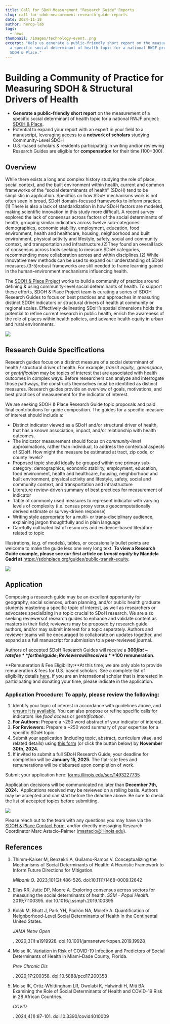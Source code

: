 ```yaml
---
title: Call for SDoH Measurement "Research Guide" Reports
slug: call-for-sdoh-measurement-research-guide-reports
date: 2024-11-18
author: herop-lab
tags:
  - news
thumbnail: /images/technology-event..png
excerpt: "Help us generate a public-friendly short report on the measurement of
  a specific social determinant of health topic for a national RWJF project:
  SDOH & Place."
---
```

# **Building a Community of Practice for Measuring SDOH & Structural Drivers of Health**

* **Generate a public-friendly short repor**t on the measurement of a specific social determinant of health topic for a national RWJF project: [SDOH & Place](https://www.sdohplace.org).
* Potential to expand your report with an expert in your field to a manuscript, leveraging access to a **network of scholars** studying Community-Level SDOH
* U.S.-based scholars & residents participating in writing and/or reviewing Research Guides are eligible for **compensation** for their time ($100-$300).

## Overview

While there exists a long and complex history studying the role of place, social context, and the built environment within health, current and common frameworks of the “social determinants of health” (SDoH) tend to be simplistic in application. Specifics on how SDoH mechanisms work is not often seen in broad, SDoH domain-focused frameworks to inform practice.(1) There is also a lack of standardization in how SDoH factors are modeled, making scientific innovation in this study more difficult. A recent survey explored the lack of consensus across factors of the social determinants of health, grouping similar indicators across twelve sub-categories: demographics, economic stability, employment, education, food environment, health and healthcare, housing, neighborhood and built environment, physical activity and lifestyle, safety, social and community context, and transportation and infrastructure.(2)They found an overall lack of consensus across tools seeking to measure SDoH categories, recommending more collaboration across and within disciplines.[](#eafd9a64-4689-4036-9eea-dbb76d2d17b5)(2) While innovative new methods can be used to expand our understanding of SDoH measures.(3-5)robust frameworks are still needed to frame learning gained in the human-environment mechanisms influencing health.

The [SDOH & Place Project](http://sdohplace.org) works to build a community of practice around defining & using community-level social determinants of health. To support these efforts, SDOH & Place Project team is curating a series of SDOH Research Guides to focus on best practices and approaches in measuring distinct SDOH indicators or structural drivers of health at community or regional scales. Effectively delineating SDoH’s spatial dimensions holds the potential to refine current research in public health, enrich the awareness of the role of places within health policies, and advance health equity in urban and rural environments.

![](/images/technology-event.-2-.png)

## Research Guide Specifications

Research guides focus on a distinct measure of a social determinant of health / structural driver of health. For example, *transit equity*,  *greenspace,* or *gentrification* may be topics of interest that are associated with health outcomes in complex ways. Before researchers can analyze and interrogate those pathways, the constructs themselves must be identified as distinct measures. Research guides provide an overview of goals, motivations, and best practices of measurement for the indicator of interest. 

We are seeking SDOH & Place Research Guide topic proposals and paid final contributions for guide composition. The guides for a specific measure of interest should include a:

* Distinct indicator viewed as a SDoH and/or structural driver of health, that has a known association, impact, and/or relationship with health outcomes.
* The indicator measurement should focus on *community-level* approximations, rather than individual, to address the contextual aspects of SDoH. How might the measure be estimated at tract, zip code, or county levels?
* Proposed topic should ideally be grouped within one primary sub-category: demographics, economic stability, employment, education, food environment, health and healthcare, housing, neighborhood and built environment, physical activity and lifestyle, safety, social and community context, and transportation and infrastructure
* Literature review-driven summary of best practices for measurement of indicator
* Table of commonly used measures to represent indicator with varying levels of complexity (i.e. census proxy versus geocomputationally derived estimate or survey-driven response)
* Writing style appropriate for a multi- or trans-disciplinary audience, explaining jargon thoughtfully and in plain language
* Carefully cultivated list of resources and evidence-based literature related to topic

Illustrations, (e.g. of models), tables, or occasionally bullet points are welcome to make the guide less one very long text. **To view a Research Guide example, please see our first article on *transit equity* by Mandela Gadri at** <https://sdohplace.org/guides/public-transit-equity>.

![](/images/technology-event.-4-.png)

## Application

Composing a research guide may be an excellent opportunity for geography, social sciences, urban planning, and/or public health graduate students mastering a specific topic of interest, as well as researchers or advocates specializing in a topic crucial to SDoH research. We are also seeking reviewersof research guides to enhance and validate content as masters in their field; reviewers may be proposed by research guide authors, and/or may submit interest for a topic separately. Authors and reviewer teams will be encouraged to collaborate on updates together, and expand as a full manuscript for submission to a peer-reviewed journal.

Authors of accepted SDoH Research Guides will receive a **$300 flat-rate fee** for their guide; Reviewers will receive a **$100 remuneration**.

**Remuneration & Fee Eligibility:**At this time, we are only able to provide remuneration & fees for U.S. based scholars. See a complete list of eligibility details [here](https://docs.google.com/document/d/1vlAkzcacCTqX6_UrqMTnDRduKLNE-moEA2PNA3LCYwo/edit?usp=sharing). If you are an international scholar that is interested in participating and donating your time, please indicate in the application.

### **Application Procedure:** To apply, please review the following:

1. Identify your topic of interest in accordance with guidelines above, and [ensure it is available](https://docs.google.com/document/d/1341Dm8Edz3k2BJWBrexEUk2NEUKGYmldCSP4metWSFE/edit?usp=sharing). You can also propose or refine specific calls for indicators like *food access* or *gentrification*.
2. **For Authors:** Prepare a ~250 word abstract of your indicator of interest.
3. **For Reviewers:** Prepare a ~250 word summary of your expertise for a specific SDoH topic.
4. Submit your application (including topic, abstract, curriculum vitae, and related details) using [this form](https://forms.illinois.edu/sec/1493227735) (or click the button below) by **November 30th, 2024.** 
5. If invited to submit a full SDoH Research Guide, your deadline for completion will be **January 15, 2025.** The flat-rate fees and remunerations will be disbursed upon completion of work.

Submit your application here: [forms.illinois.edu/sec/1493227735](https://forms.illinois.edu/sec/1493227735)

Application decisions will be communicated no later than **December 7th, 2024.**  Applications received may be reviewed on a rolling basis. Authors may be accepted and can start before the deadline above. Be sure to check the list of accepted topics before submitting. 

![](/images/technology-event.-3-.png)

Please reach out to the team with any questions you may have via the [SDOH & Place Contact Form](https://sdohplace.org/contact), and/or directly messaging Research Coordinator Marc Astacio-Palmer (mastacio@illinois.edu).

## References

1. Thimm-Kaiser M, Benzekri A, Guilamo-Ramos V. Conceptualizing the Mechanisms of Social Determinants of Health: A Heuristic Framework to Inform Future Directions for Mitigation. 

   *Milbank Q*. 2023;101(2):486-526. doi:10.1111/1468-0009.12642 [](blob:https://healthyregionsorg.wordpress.com/fc84a858-2f65-41d5-8dde-a550bdcc8b14#49f26263-4699-4adb-aa1e-0db84b365f04-link)[](blob:https://healthyregionsorg.wordpress.com/fc84a858-2f65-41d5-8dde-a550bdcc8b14#eafd9a64-4689-4036-9eea-dbb76d2d17b5-link)
2. Elias RR, Jutte DP, Moore A. Exploring consensus across sectors for measuring the social determinants of health. *SSM - Popul Health*. 2019;7:100395. doi:10.1016/j.ssmph.2019.100395 [](blob:https://healthyregionsorg.wordpress.com/fc84a858-2f65-41d5-8dde-a550bdcc8b14#eafd9a64-4689-4036-9eea-dbb76d2d17b5-link)
3. Kolak M, Bhatt J, Park YH, Padrón NA, Molefe A. Quantification of Neighborhood-Level Social Determinants of Health in the Continental United States. 

   *JAMA Netw Open*

   . 2020;3(1):e1919928. doi:10.1001/jamanetworkopen.2019.19928 

   [](blob:https://healthyregionsorg.wordpress.com/fc84a858-2f65-41d5-8dde-a550bdcc8b14#9aeefd51-e78e-497e-8e7f-85f561288441-link)
4. Moise IK. Variation in Risk of COVID-19 Infection and Predictors of Social Determinants of Health in Miami–Dade County, Florida. 

   *Prev Chronic Dis*

   . 2020;17:200358. doi:10.5888/pcd17.200358 

   [](blob:https://healthyregionsorg.wordpress.com/fc84a858-2f65-41d5-8dde-a550bdcc8b14#424e3141-738d-4e6c-99ae-2bf27a6e9753-link)
5. Moise IK, Ortiz-Whittingham LR, Owolabi K, Halwindi H, Miti BA. Examining the Role of Social Determinants of Health and COVID-19 Risk in 28 African Countries. 

   *COVID*

   . 2024;4(1):87-101. doi:10.3390/covid4010009 

   [](blob:https://healthyregionsorg.wordpress.com/fc84a858-2f65-41d5-8dde-a550bdcc8b14#de26f8b7-539b-4b47-b510-8f966c4f79cb-link)
